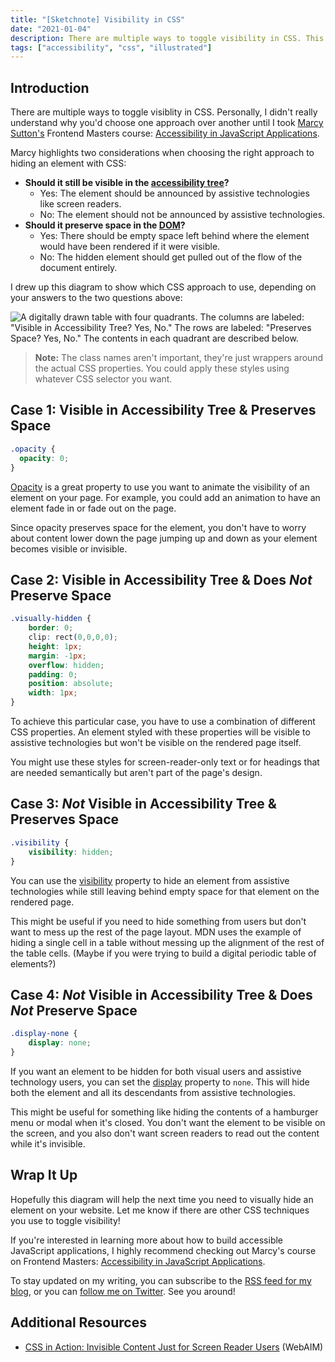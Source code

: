 ```yaml
---
title: "[Sketchnote] Visibility in CSS"
date: "2021-01-04"
description: There are multiple ways to toggle visibility in CSS. This diagram helps you decide which approach is right for your use case.
tags: ["accessibility", "css", "illustrated"]
---
```


## Introduction

There are multiple ways to toggle visiblity in CSS. Personally, I didn't really understand why you'd choose one approach over another until I took [Marcy Sutton's](https://marcysutton.com/) Frontend Masters course: [Accessibility in JavaScript Applications](https://frontendmasters.com/courses/javascript-accessibility/).

Marcy highlights two considerations when choosing the right approach to hiding an element with CSS:

* **Should it still be visible in the [accessibility tree](https://developer.mozilla.org/en-US/docs/Glossary/Accessibility_tree)?**
    * Yes: The element should be announced by assistive technologies like screen readers.
    * No: The element should not be announced by assistive technologies.
* **Should it preserve space in the [DOM](https://developer.mozilla.org/en-US/docs/Web/API/Document_Object_Model/Introduction)?**
    * Yes: There should be empty space left behind where the element would have been rendered if it were visible.
    * No: The hidden element should get pulled out of the flow of the document entirely.

I drew up this diagram to show which CSS approach to use, depending on your answers to the two questions above:

![A digitally drawn table with four quadrants. The columns are labeled: "Visible in Accessibility Tree? Yes, No." The rows are labeled: "Preserves Space? Yes, No." The contents in each quadrant are described below.](./visibility-in-css.png)

> **Note:** The class names aren't important, they're just wrappers around the actual CSS properties. You could apply these styles using whatever CSS selector you want.

## Case 1: Visible in Accessibility Tree & Preserves Space

```css
.opacity {
  opacity: 0;
}
```

[Opacity](https://developer.mozilla.org/en-US/docs/Web/CSS/opacity) is a great property to use you want to animate the visibility of an element on your page. For example, you could add an animation to have an element fade in or fade out on the page.

Since opacity preserves space for the element, you don't have to worry about content lower down the page jumping up and down as your element becomes visible or invisible.

## Case 2: Visible in Accessibility Tree & Does _Not_ Preserve Space

```css
.visually-hidden {
	border: 0;
	clip: rect(0,0,0,0);
	height: 1px;
	margin: -1px;
	overflow: hidden;
	padding: 0;
	position: absolute;
	width: 1px;
}
```

To achieve this particular case, you have to use a combination of different CSS properties. An element styled with these properties will be visible to assistive technologies but won't be visible on the rendered page itself.

You might use these styles for screen-reader-only text or for headings that are needed semantically but aren't part of the page's design.

## Case 3: _Not_ Visible in Accessibility Tree & Preserves Space

```css
.visibility {
	visibility: hidden;
}
```

You can use the [visibility](https://developer.mozilla.org/en-US/docs/Web/CSS/visibility) property to hide an element from assistive technologies while still leaving behind empty space for that element on the rendered page.

This might be useful if you need to hide something from users but don't want to mess up the rest of the page layout. MDN uses the example of hiding a single cell in a table without messing up the alignment of the rest of the table cells. (Maybe if you were trying to build a digital periodic table of elements?)

## Case 4: _Not_ Visible in Accessibility Tree & Does _Not_ Preserve Space

```css
.display-none {
	display: none;
}
```

If you want an element to be hidden for both visual users and assistive technology users, you can set the [display](https://developer.mozilla.org/en-US/docs/Web/CSS/display) property to `none`. This will hide both the element and all its descendants from assistive technologies. 

This might be useful for something like hiding the contents of a hamburger menu or modal when it's closed. You don't want the element to be visible on the screen, and you also don't want screen readers to read out the content while it's invisible.

## Wrap It Up

Hopefully this diagram will help the next time you need to visually hide an element on your website. Let me know if there are other CSS techniques you use to toggle visibility!

If you're interested in learning more about how to build accessible JavaScript applications, I highly recommend checking out Marcy's course on Frontend Masters: [Accessibility in JavaScript Applications](https://frontendmasters.com/courses/javascript-accessibility/).

To stay updated on my writing, you can subscribe to the [RSS feed for my blog](/rss.xml), or you can [follow me on Twitter](https://twitter.com/meganesulli). See you around!

## Additional Resources

* [CSS in Action: Invisible Content Just for Screen Reader Users](https://webaim.org/techniques/css/invisiblecontent/) (WebAIM)